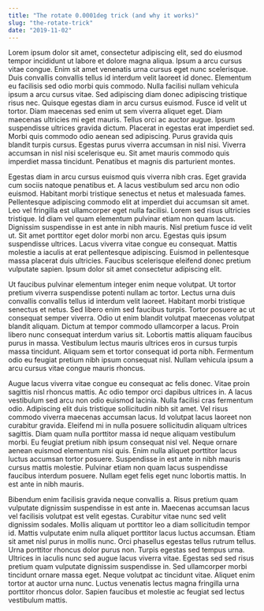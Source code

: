 ```yaml
---
title: "The rotate 0.0001deg trick (and why it works)"
slug: "the-rotate-trick"
date: "2019-11-02"
---
```


Lorem ipsum dolor sit amet, consectetur adipiscing elit, sed do eiusmod tempor incididunt ut labore et dolore magna aliqua. Ipsum a arcu cursus vitae congue. Enim sit amet venenatis urna cursus eget nunc scelerisque. Duis convallis convallis tellus id interdum velit laoreet id donec. Elementum eu facilisis sed odio morbi quis commodo. Nulla facilisi nullam vehicula ipsum a arcu cursus vitae. Sed adipiscing diam donec adipiscing tristique risus nec. Quisque egestas diam in arcu cursus euismod. Fusce id velit ut tortor. Diam maecenas sed enim ut sem viverra aliquet eget. Diam maecenas ultricies mi eget mauris. Tellus orci ac auctor augue. Ipsum suspendisse ultrices gravida dictum. Placerat in egestas erat imperdiet sed. Morbi quis commodo odio aenean sed adipiscing. Purus gravida quis blandit turpis cursus. Egestas purus viverra accumsan in nisl nisi. Viverra accumsan in nisl nisi scelerisque eu. Sit amet mauris commodo quis imperdiet massa tincidunt. Penatibus et magnis dis parturient montes.

Egestas diam in arcu cursus euismod quis viverra nibh cras. Eget gravida cum sociis natoque penatibus et. A lacus vestibulum sed arcu non odio euismod. Habitant morbi tristique senectus et netus et malesuada fames. Pellentesque adipiscing commodo elit at imperdiet dui accumsan sit amet. Leo vel fringilla est ullamcorper eget nulla facilisi. Lorem sed risus ultricies tristique. Id diam vel quam elementum pulvinar etiam non quam lacus. Dignissim suspendisse in est ante in nibh mauris. Nisl pretium fusce id velit ut. Sit amet porttitor eget dolor morbi non arcu. Egestas quis ipsum suspendisse ultrices. Lacus viverra vitae congue eu consequat. Mattis molestie a iaculis at erat pellentesque adipiscing. Euismod in pellentesque massa placerat duis ultricies. Faucibus scelerisque eleifend donec pretium vulputate sapien. Ipsum dolor sit amet consectetur adipiscing elit.

Ut faucibus pulvinar elementum integer enim neque volutpat. Ut tortor pretium viverra suspendisse potenti nullam ac tortor. Lectus urna duis convallis convallis tellus id interdum velit laoreet. Habitant morbi tristique senectus et netus. Sed libero enim sed faucibus turpis. Tortor posuere ac ut consequat semper viverra. Odio ut enim blandit volutpat maecenas volutpat blandit aliquam. Dictum at tempor commodo ullamcorper a lacus. Proin libero nunc consequat interdum varius sit. Lobortis mattis aliquam faucibus purus in massa. Vestibulum lectus mauris ultrices eros in cursus turpis massa tincidunt. Aliquam sem et tortor consequat id porta nibh. Fermentum odio eu feugiat pretium nibh ipsum consequat nisl. Nullam vehicula ipsum a arcu cursus vitae congue mauris rhoncus.

Augue lacus viverra vitae congue eu consequat ac felis donec. Vitae proin sagittis nisl rhoncus mattis. Ac odio tempor orci dapibus ultrices in. A lacus vestibulum sed arcu non odio euismod lacinia. Nulla facilisi cras fermentum odio. Adipiscing elit duis tristique sollicitudin nibh sit amet. Vel risus commodo viverra maecenas accumsan lacus. Id volutpat lacus laoreet non curabitur gravida. Eleifend mi in nulla posuere sollicitudin aliquam ultrices sagittis. Diam quam nulla porttitor massa id neque aliquam vestibulum morbi. Eu feugiat pretium nibh ipsum consequat nisl vel. Neque ornare aenean euismod elementum nisi quis. Enim nulla aliquet porttitor lacus luctus accumsan tortor posuere. Suspendisse in est ante in nibh mauris cursus mattis molestie. Pulvinar etiam non quam lacus suspendisse faucibus interdum posuere. Nullam eget felis eget nunc lobortis mattis. In est ante in nibh mauris.

Bibendum enim facilisis gravida neque convallis a. Risus pretium quam vulputate dignissim suspendisse in est ante in. Maecenas accumsan lacus vel facilisis volutpat est velit egestas. Curabitur vitae nunc sed velit dignissim sodales. Mollis aliquam ut porttitor leo a diam sollicitudin tempor id. Mattis vulputate enim nulla aliquet porttitor lacus luctus accumsan. Etiam sit amet nisl purus in mollis nunc. Orci phasellus egestas tellus rutrum tellus. Urna porttitor rhoncus dolor purus non. Turpis egestas sed tempus urna. Ultrices in iaculis nunc sed augue lacus viverra vitae. Egestas sed sed risus pretium quam vulputate dignissim suspendisse in. Sed ullamcorper morbi tincidunt ornare massa eget. Neque volutpat ac tincidunt vitae. Aliquet enim tortor at auctor urna nunc. Luctus venenatis lectus magna fringilla urna porttitor rhoncus dolor. Sapien faucibus et molestie ac feugiat sed lectus vestibulum mattis.
